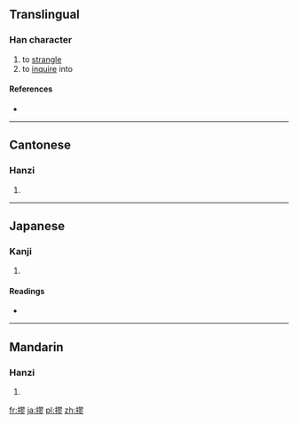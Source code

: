 ==Translingual==

===Han character===
{{Han char|rn=64|rad=手|as=11|sn=14|four=5702<sub>2</sub>|canj=手尸一竹 (QSMH)|ids=⿰[[扌]][[翏]]}}

# to [[strangle]]
# to [[inquire]] into

====References====
* {{Han ref|kx=0449.140|dkj=12564|dj=0799.390|hdz=31950.140|uh=644E|ud=25678|bh=E1E5|bd=57829}}

----

==Cantonese==

===Hanzi===
{{yue-hanzi|jyut=}}

# {{defn|lang=yue|sort=手11}}

----

==Japanese==

===Kanji===
{{ja-kanji|grade=|rs=手11}}

# {{defn|lang=ja|sort=手11}}

====Readings====
* {{ja-readings|on=[[きゅう]] (kyū), [[りゅう]] (ryū), [[く]] (ku)|kun=[[くくる]] (kukuru)}}

----

==Mandarin==

===Hanzi===
{{cmn-hanzi|pin=[[liáo]] ([[liao2]])|wg=liao<sup>2</sup>}}

# {{defn|lang=cmn|sort=手11}}

[[fr:摎]]
[[ja:摎]]
[[pl:摎]]
[[zh:摎]]